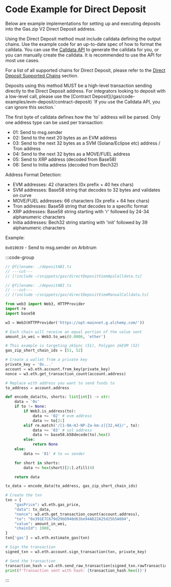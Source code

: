 
# Code Example for Direct Deposit

Below are example implementations for setting up and executing deposits into the Gas.zip V2 Direct Deposit address.

Using the Direct Deposit method must include calldata defining the output chains.
Use the example code for an up-to-date spec of how to format the calldata.
You can use the [Calldata API](/gas/api/call-data) to generate the calldata for you, or you can manually create the calldata. It is recommended to use the API for most use cases.

For a list of all supported chains for Direct Deposit, please refer to the [Direct Deposit Supported Chains](/gas/chain-support/inbound#direct-deposit) section.

<Callout type="warning">
  Deposits using this method MUST be a high-level transaction sending directly to the Direct Deposit address. For integrators looking to
  deposit with a low-level call, please use the [Contract Deposit](/gas/code-examples/evm-deposit/contract-deposit)
</Callout>

<Callout type="info">
`If you use the Calldata API, you can ignore this section.`

The first byte of calldata defines how the 'to' address will be parsed. Only one address type can be used per transaction:

- 01: Send to msg.sender
- 02: Send to the next 20 bytes as an EVM address
- 03: Send to the next 32 bytes as a SVM (Solana/Eclipse etc) address / Tron address
- 04: Send to the next 32 bytes as a MOVE/FUEL address
- 05: Send to XRP address (decoded from Base58)
- 06: Send to Initia address (decoded from Bech32)

Address Format Detection:

- EVM addresses: 42 characters (0x prefix + 40 hex chars)
- SVM addresses: Base58 string that decodes to 32 bytes and validates on curve
- MOVE/FUEL addresses: 66 characters (0x prefix + 64 hex chars)
- Tron addresses: Base58 string that decodes to a specific format
- XRP addresses: Base58 string starting with 'r' followed by 24-34 alphanumeric characters
- Initia addresses: Bech32 string starting with 'init' followed by 39 alphanumeric characters

Example:

`0x010039` - Send to msg.sender on Arbitrum

</Callout>

:::code-group

```ts twoslash [viem (with Calldata API)]
// @filename: ./depositABI.ts
// ---cut---
// [!include ~/snippets/gas/directDepositViemApiCalldata.ts]
```

```ts twoslash [viem (with manual Calldata)]
// @filename: ./depositABI.ts
// ---cut---
// [!include ~/snippets/gas/directDepositViemManualCalldata.ts]
```

```python [python]
from web3 import Web3, HTTPProvider
import re
import base58

w3 = Web3(HTTPProvider('https://opt-mainnet.g.alchemy.com/'))

# Each chain will receive an equal portion of the value sent
amount_in_wei = Web3.to_wei(0.0006, 'ether')

# This example is targeting zkSync (51), Polygon zkEVM (52)
gas_zip_short_chain_ids = [51, 52]

# Create a wallet from a private key
private_key = '0x...'
account = w3.eth.account.from_key(private_key)
nonce = w3.eth.get_transaction_count(account.address)

# Replace with address you want to send funds to
to_address = account.address

def encode_data(to, shorts: list[int]) -> str:
    data = '0x'
    if to != None:
        if Web3.is_address(to):
            data += '02' # evm address
            data += to[2:]
        elif re.match('/[1-9A-HJ-NP-Za-km-z]{32,44}/', to):
            data += '03' # sol address
            data += base58.b58decode(to).hex()
        else:
            return None
    else:
        data += '01' # to == sender

    for short in shorts:
        data += hex(short)[2:].zfill(4)

    return data

tx_data = encode_data(to_address, gas_zip_short_chain_ids)

# Create the txn
txn = {
    "gasPrice": w3.eth.gas_price,
    "data": tx_data,
    "nonce": w3.eth.get_transaction_count(account.address),
    "to": "0x391E7C679d29bD940d63be94AD22A25d25b5A604",
    "value": amount_in_wei,
    "chainId": 1900,
}
txn['gas'] = w3.eth.estimate_gas(txn)

# Sign the transaction
signed_txn = w3.eth.account.sign_transaction(txn, private_key)

# Send the transaction
transaction_hash = w3.eth.send_raw_transaction(signed_txn.rawTransaction)
print(f'Transaction sent with hash: {transaction_hash.hex()}')
```

:::

